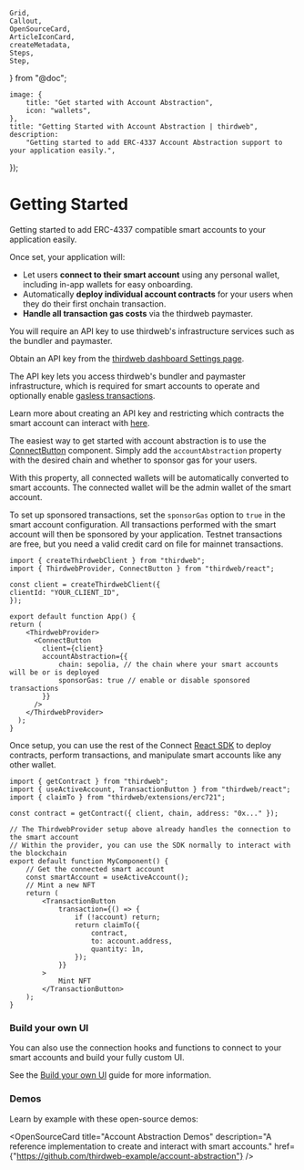 	Grid,
	Callout,
	OpenSourceCard,
	ArticleIconCard,
	createMetadata,
	Steps,
	Step,
} from "@doc";

	image: {
		title: "Get started with Account Abstraction",
		icon: "wallets",
	},
	title: "Getting Started with Account Abstraction | thirdweb",
	description:
		"Getting started to add ERC-4337 Account Abstraction support to your application easily.",
});

# Getting Started

Getting started to add ERC-4337 compatible smart accounts to your application easily.

Once set, your application will:

- Let users **connect to their smart account** using any personal wallet, including in-app wallets for easy onboarding.
- Automatically **deploy individual account contracts** for your users when they do their first onchain transaction.
- **Handle all transaction gas costs** via the thirdweb paymaster.

<Steps>
<Step title="Get a free API key">

You will require an API key to use thirdweb's infrastructure services such as the bundler and paymaster.

Obtain an API key from the [thirdweb dashboard Settings page](https://thirdweb.com/create-api-key).

The API key lets you access thirdweb's bundler and paymaster infrastructure, which is required for smart accounts to operate and optionally enable [gasless transactions](/glossary/gasless-transactions).

Learn more about creating an API key and restricting which contracts the smart account can interact with [here](/api-keys).

</Step>
<Step title="Connect smart accounts in your application">

The easiest way to get started with account abstraction is to use the [ConnectButton](/connect/sign-in/ConnectButton) component. Simply add the `accountAbstraction` property with the desired chain and whether to sponsor gas for your users.

With this property, all connected wallets will be automatically converted to smart accounts. The connected wallet will be the admin wallet of the smart account.

<Callout title="Sponsored transactions" variant="info">

To set up sponsored transactions, set the `sponsorGas` option to `true` in the smart account configuration.
All transactions performed with the smart account will then be sponsored by your application. Testnet transactions are free, but you need a valid credit card on file for mainnet transactions.

</Callout>

```tsx
import { createThirdwebClient } from "thirdweb";
import { ThirdwebProvider, ConnectButton } from "thirdweb/react";

const client = createThirdwebClient({
clientId: "YOUR_CLIENT_ID",
});

export default function App() {
return (
    <ThirdwebProvider>
      <ConnectButton
	    client={client}
	    accountAbstraction={{
			chain: sepolia, // the chain where your smart accounts will be or is deployed
            sponsorGas: true // enable or disable sponsored transactions
        }}
	  />
    </ThirdwebProvider>
  );
}
```
</Step>
<Step title="Executing Transactions with Smart Accounts">

Once setup, you can use the rest of the Connect [React SDK](/react/latest) to deploy contracts, perform transactions, and manipulate smart accounts like any other wallet.

```tsx
import { getContract } from "thirdweb";
import { useActiveAccount, TransactionButton } from "thirdweb/react";
import { claimTo } from "thirdweb/extensions/erc721";

const contract = getContract({ client, chain, address: "0x..." });

// The ThirdwebProvider setup above already handles the connection to the smart account
// Within the provider, you can use the SDK normally to interact with the blockchain
export default function MyComponent() {
	// Get the connected smart account
	const smartAccount = useActiveAccount();
	// Mint a new NFT
	return (
		<TransactionButton
			transaction={() => {
				if (!account) return;
				return claimTo({
					contract,
					to: account.address,
					quantity: 1n,
				});
			}}
		>
			Mint NFT
		</TransactionButton>
	);
}
```

</Step>
</Steps>

### Build your own UI

You can also use the connection hooks and functions to connect to your smart accounts and build your fully custom UI.

See the [Build your own UI](/react/v5/account-abstraction/build-your-own-ui) guide for more information.

### Demos

Learn by example with these open-source demos:

<OpenSourceCard
	title="Account Abstraction Demos"
	description="A reference implementation to create and interact with smart accounts."
	href={"https://github.com/thirdweb-example/account-abstraction"}
/>
